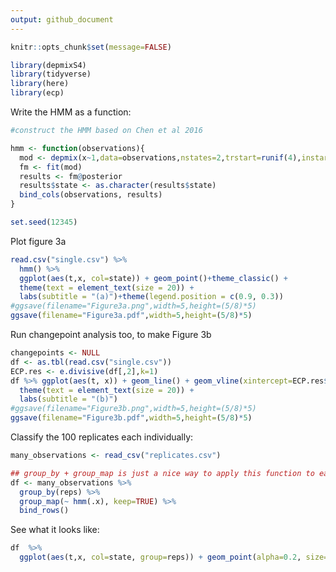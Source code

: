 ```yaml
---
output: github_document
---
```



```r
knitr::opts_chunk$set(message=FALSE)
```

```r
library(depmixS4)
library(tidyverse)
library(here)
library(ecp)
```

Write the HMM as a function:

```r
#construct the HMM based on Chen et al 2016

hmm <- function(observations){
  mod <- depmix(x~1,data=observations,nstates=2,trstart=runif(4),instart=c(1,0))
  fm <- fit(mod)
  results <- fm@posterior
  results$state <- as.character(results$state)
  bind_cols(observations, results) 
}
```

```r
set.seed(12345)
```

Plot figure 3a

```r
read.csv("single.csv") %>% 
  hmm() %>% 
  ggplot(aes(t,x, col=state)) + geom_point()+theme_classic() + 
  theme(text = element_text(size = 20)) + 
  labs(subtitle = "(a)")+theme(legend.position = c(0.9, 0.3))
#ggsave(filename="Figure3a.png",width=5,height=(5/8)*5)
ggsave(filename="Figure3a.pdf",width=5,height=(5/8)*5)

```

Run changepoint analysis too, to make Figure 3b

``` r
changepoints <- NULL
df <- as.tbl(read.csv("single.csv"))
ECP.res <- e.divisive(df[,2],k=1)
df %>% ggplot(aes(t, x)) + geom_line() + geom_vline(xintercept=ECP.res$estimates[2]*p$t.step, color="blue", size=1) + theme_classic() + 
  theme(text = element_text(size = 20)) + 
  labs(subtitle = "(b)")
#ggsave(filename="Figure3b.png",width=5,height=(5/8)*5)
ggsave(filename="Figure3b.pdf",width=5,height=(5/8)*5)

```

Classify the 100 replicates each individually:

```r
many_observations <- read_csv("replicates.csv")

## group_by + group_map is just a nice way to apply this function to each replicate:
df <- many_observations %>% 
  group_by(reps) %>% 
  group_map(~ hmm(.x), keep=TRUE) %>% 
  bind_rows()
```

See what it looks like:  

```r
df  %>% 
  ggplot(aes(t,x, col=state, group=reps)) + geom_point(alpha=0.2, size=0.1)
```

